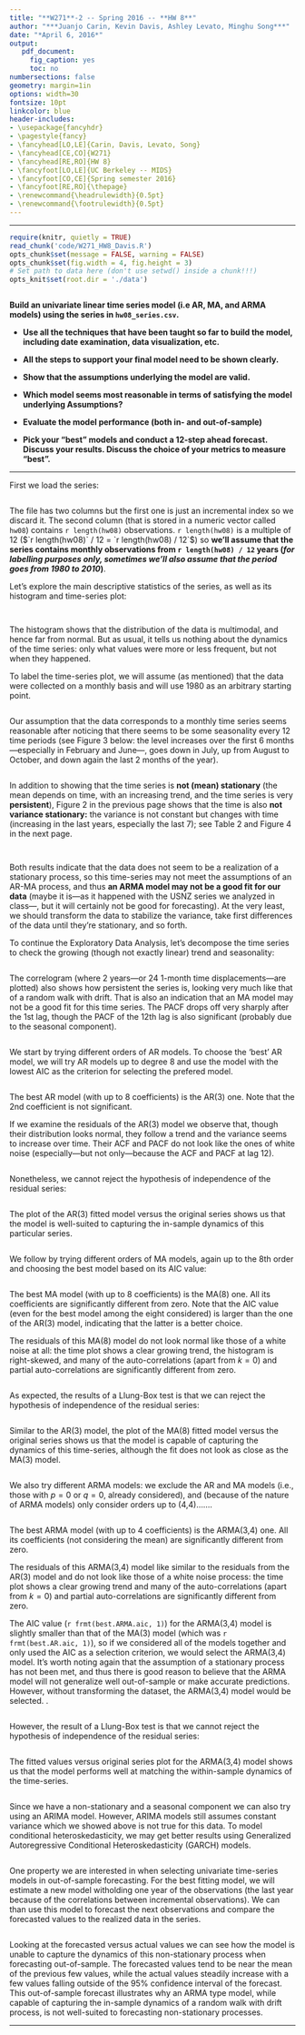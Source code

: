---
title: "**W271**-2 -- Spring 2016 -- **HW 8**"
author: "***Juanjo Carin, Kevin Davis, Ashley Levato, Minghu Song***"
date: "*April 6, 2016*"
output:
   pdf_document:
     fig_caption: yes
     toc: no
numbersections: false
geometry: margin=1in
options: width=30
fontsize: 10pt
linkcolor: blue
header-includes:
- \usepackage{fancyhdr}
- \pagestyle{fancy}
- \fancyhead[LO,LE]{Carin, Davis, Levato, Song}
- \fancyhead[CE,CO]{W271}
- \fancyhead[RE,RO]{HW 8}
- \fancyfoot[LO,LE]{UC Berkeley -- MIDS}
- \fancyfoot[CO,CE]{Spring semester 2016}
- \fancyfoot[RE,RO]{\thepage}
- \renewcommand{\headrulewidth}{0.5pt}
- \renewcommand{\footrulewidth}{0.5pt}
---

**********

<!--# Exercises-->

```{r, echo = FALSE, warning = FALSE}
require(knitr, quietly = TRUE)
read_chunk('code/W271_HW8_Davis.R')
opts_chunk$set(message = FALSE, warning = FALSE)
opts_chunk$set(fig.width = 4, fig.height = 3)
# Set path to data here (don't use setwd() inside a chunk!!!)
opts_knit$set(root.dir = './data')
```

```{r Libraries-Functions-Constants, echo = FALSE}
```

<!--## Exercise 1-->

**Build an univariate linear time series model (i.e AR, MA, and ARMA models) using the series in `hw08_series.csv`.**

+ **Use all the techniques that have been taught so far to build the model, including date examination, data visualization, etc.**

+ **All the steps to support your final model need to be shown clearly.**

+ **Show that the assumptions underlying the model are valid.**

+ **Which model seems most reasonable in terms of satisfying the model underlying Assumptions?**

+ **Evaluate the model performance (both in- and out-of-sample)**

+ **Pick your "best" models and conduct a 12-step ahead forecast. Discuss your results. Discuss the choice of your metrics to measure "best".**

**********

\pagebreak

First we load the series:

```{r ex1-load, echo = -c(1:2)}
```

The file has two columns but the first one is just an incremental index so we discard it. The second column (that is stored in a numeric vector called `hw08`) contains `r length(hw08)` observations. `r length(hw08)` is a multiple of 12 ($`r length(hw08)` / 12 = `r length(hw08) / 12`$) so **we'll assume that the series contains monthly observations from `r length(hw08) / 12` years (*for labelling purposes only, sometimes we'll also assume that the period goes from 1980 to 2010*)**.

Let's explore the main descriptive statistics of the series, as well as its histogram and time-series plot:

```{r ex1-desc_stats}
```

```{r ex1-hist, echo = FALSE, fig.width = 5, fig.height = 3.75, fig.cap = "Histogram of the data."}
```

\pagebreak

The histogram shows that the distribution of the data is multimodal, and hence far from normal. But as usual, it tells us nothing about the dynamics of the time series: only what values were more or less frequent, but not when they happened.

To label the time-series plot, we will assume (as mentioned) that the data were collected on a monthly basis and will use 1980 as an arbitrary starting point.

```{r ex1-time_plot, echo = 1, fig.width = 5, fig.height = 3.75, fig.cap = "Time-series plot (assuming monthly data, from 1980 until 2010)."}
```

\pagebreak

Our assumption that the data corresponds to a monthly time series seems reasonable after noticing that there seems to be some seasonality every 12 time periods (see Figure 3 below: the level increases over the first 6 months---especially in February and June---, goes down in July, up from August to October, and down again the last 2 months of the year).


```{r ex1-time_plot_zoom, echo = FALSE, fig.height = 2.33, fig.cap = "Time-series plot of (the last 72 observations---6 years?---of) the data."}
```

\pagebreak

In addition to showing that the time series is **not (mean) stationary** (the mean depends on time, with an increasing trend, and the time series is very **persistent**), Figure 2 in the previous page shows that the time is also **not variance stationary:** the variance is not constant but changes with time (increasing in the last years, especially the last 7); see Table 2 and Figure 4 in the next page.

```{r ex1-boxplot, echo = FALSE,  fig.width = 5.33, fig.height = 4, fig.cap = "Boxplot of the series, per year (every 12 observations)."}
```

```{r ex1-var_table, echo = FALSE}
```

Both results indicate that the data does not seem to be a realization of a stationary process, so this time-series may not meet the assumptions of an AR-MA process, and thus **an ARMA model may not be a good fit for our data** (maybe it is---as it happened with the USNZ series we analyzed in class---, but it will certainly not be good for forecasting). At the very least, we should transform the data to stabilize the variance, take first differences of the data until they're stationary, and so forth.


\pagebreak

To continue the Exploratory Data Analysis, let's decompose the time series to check the growing (though not exactly linear) trend and seasonality:

```{r ex1-decompose, echo = FALSE,  fig.width = 6, fig.height = 5.6, fig.cap = "(Additive) decomposition of the time series."}
```

\pagebreak

The correlogram (where 2 years---or 24 1-month time displacements---are plotted) also shows how persistent the series is, looking very much like that of a random walk with drift. That is also an indication that an MA model may not be a good fit for this time series. The PACF drops off very sharply after the 1st lag, though the PACF of the 12th lag is also significant (probably due to the seasonal component).

```{r ex1-acf_pacf, echo = FALSE, fig.width=6, fig.height=4.5, fig.cap = "Autocorrelation and partial autocorrelation graphs"}
```

We start by trying different orders of AR models. To choose the 'best' AR model, we will try AR models up to degree 8 and use the model with the lowest AIC as the criterion for selecting the prefered model.

```{r ex1-AR_models, echo = c(1:6)}
```

The best AR model (with up to 8 coefficients) is the AR(3) one. Note that the 2nd coefficient is not significant.

If we examine the residuals of the AR(3) model we observe that, though their distribution looks normal, they follow a trend and the variance seems to increase over time. Their ACF and PACF do not look like the ones of white noise (especially---but not only---because the ACF and PACF at lag 12).

\pagebreak

```{r ex1-AR_res_plots, echo = 1, fig.width=6, fig.height=4.5, fig.cap = "AR(3) model diagnostic based on the residuals"}
``` 

Nonetheless, we cannot reject the hypothesis of independence of the residual series:

```{r ex1-AR_boxtest}
```

\pagebreak

The plot of the AR(3) fitted model versus the original series shows us that the model is well-suited to capturing the in-sample dynamics of this particular series. 

```{r ex1-AR_in_sample_fit, echo = F, fig.width=6, fig.height=4.5, fig.cap = "In-Sample Fit of AR(3) Model and Original Series"}
```



We follow by trying different orders of MA models, again up to the 8th order and choosing the best model based on its AIC value:

```{r ex1-MA_models, echo = c(1:4)}
```

The best MA model (with up to 8 coefficients) is the MA(8) one. All its coefficients are significantly different from zero. Note that the AIC value (even for the best model among the eight considered) is larger than the one of the AR(3) model, indicating that the latter is a better choice.

The residuals of this MA(8) model do not look normal like those of a white noise at all: the time plot shows a clear growing trend, the histogram is right-skewed, and many of the auto-correlations (apart from $k=0$) and partial auto-correlations are significantly different from zero.

```{r ex1-MA_res_plots, echo = 1, fig.width=6, fig.height=4.5, fig.cap = "AR(3) model diagnostic based on the residuals"}
``` 

As expected, the results of a Llung-Box test is that we can reject the hypothesis of independence of the residual series:

```{r ex1-MA_boxtest}
```

Similar to the AR(3) model, the plot of the MA(8) fitted model versus the original series shows us that the model is capable of capturing the dynamics of this time-series, although the fit does not look as close as the MA(3) model. 

```{r ex1-MA_in_sample_fit, echo = F, fig.width=6, fig.height=4.5, fig.cap = "In-Sample Fit of MA(8) Model and Original Series"}
```

\pagebreak

We also try different ARMA models: we exclude the AR and MA models (i.e., those with $p=0$ or $q=0$, already considered), and (because of the nature of ARMA models) only consider orders up to (4,4).......

```{r ex1-ARMA_models, echo = c(1:4)}
```

The best ARMA model (with up to 4 coefficients) is the ARMA(3,4) one. All its coefficients (not considering the mean) are significantly different from zero.

The residuals of this ARMA(3,4) model like similar to the residuals from the AR(3) model and do not look like those of a white noise process: the time plot shows a clear growing trend and many of the auto-correlations (apart from $k=0$) and partial auto-correlations are significantly different from zero.

The AIC value (`r frmt(best.ARMA.aic, 1)`) for the ARMA(3,4) model is slightly smaller than that of the MA(3) model (which was `r frmt(best.AR.aic, 1)`), so if we considered all of the models together and only used the AIC as a selection criterion, we would select the ARMA(3,4) model. It's worth noting again that the assumption of a stationary process has not been met, and thus there is good reason to believe that the ARMA model will not generalize well out-of-sample or make accurate predictions. However, without transforming the dataset, the ARMA(3,4) model would be selected. .

```{r ex1-ARMA_res_plots, echo = 1, fig.width=6, fig.height=4.5, fig.cap = "AR(3) model diagnostic based on the residuals"}
``` 

However, the result of a Llung-Box test is that we cannot reject the hypothesis of independence of the residual series:

```{r ex1-ARMA_boxtest}
```

The fitted values versus original series plot for the ARMA(3,4) model shows us that the model performs well at matching the within-sample dynamics of the time-series. 

```{r ex1-ARMA_in_sample_fit, echo = F, fig.width=6, fig.height=4.5, fig.cap = "In-Sample Fit of ARMA(3,4) Model and Original Series"}
```


Since we have a non-stationary and a seasonal component we can also try using an ARIMA model. However, ARIMA models still assumes constant variance which we showed above is not true for this data. To model conditional heteroskedasticity, we may get better results using Generalized Autoregressive Conditional Heteroskedasticity (GARCH) models. 

```{r ex1-ARIMA_models, echo = c(1:4)}
```


One property we are interested in when selecting univariate time-series models in out-of-sample forecasting. For the best fitting model, we will estimate a new model witholding one year of the observations (the last year because of the correlations between incremental observations). We can than use this model to forecast the next observations and compare the forecasted values to the realized data in the series. 

```{r ex1-Forecast, echo = F, fig.width=6, fig.height=4.5, fig.cap = "12-Step Ahead Forecast and Original & Estimated Series for ARMA(3,4) Model"}
```

Looking at the forecasted versus actual values we can see how the model is unable to capture the dynamics of this non-stationary process when forecasting out-of-sample. The forecasted values tend to be near the mean of the previous few values, while the actual values steadily increase with a few values falling outside of the 95% confidence interval of the forecast. This out-of-sample forecast illustrates why an ARMA type model, while capable of capturing the in-sample dynamics of a random walk with drift process, is not well-suited to forecasting non-stationary processes. 

**********
